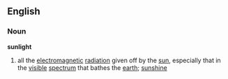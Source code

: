 ==English==
===Noun===
{{wikipedia}}
'''sunlight'''
# all the [[electromagnetic]] [[radiation]] given off by the [[sun]], especially that in the [[visible]] [[spectrum]] that bathes the [[earth]]; [[sunshine]]